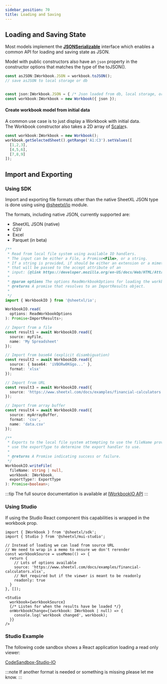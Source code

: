 ```yaml
---
sidebar_position: 70
title: Loading and Saving
---
```


## Loading and Saving State

Most models implement the <strong>[JSONSerializable](https://api.sheetxl.com/interfaces/_sheetxl_utils.JSONSerializable.html)</strong> interface
which enables a common API for loading and saving state as JSON.

Model with public constructors also have an `json` property in the constructor options that matches the type of
the toJSON().

```typescript title="Save to JSON"
const asJSON:IWorkbook.JSON = workbook.toJSON();
// save asJSON to local storage or db
```

```typescript title="Read from JSON"

const json:IWorkbook.JSON = { /* Json loaded from db, local storage, or other location */ };
const workbook:IWorkbook = new Workbook({ json });

```

#### Create workbook model from initial data

A common use case is to just display a Workbook with initial data.<br/>The Workbook constructor also takes a 2D array of [Scalar](https://api.sheetxl.com/types/_sheetxl_primitives.Scalar.html)s.
```typescript
const workbook:IWorkbook = new Workbook();
workbook.getSelectedSheet().getRange('A1:C3').setValues([
  [1,2,3],
  [4,5,6],
  [7,8,9]
]);
```

## Import and Exporting

### Using SDK

Import and exporting file formats other than the native SheetXL JSON type is done using using
[@sheetxl/io](https://www.npmjs.com/package/@sheetxl/io) module.

The formats, including native JSON, currently supported are:
- SheetXL JSON (native)
- CSV
- Excel
- Parquet (in beta)


```typescript title="@sheetxl/io/WorkbookIO"
/**
 * Read from local file system using available IO handlers.
 * The input can be either a File, a Promise<File>, or a string.
 * If a string is provided, if should be either an extension or a mimetype
 * that will be passed to the accept attribute of an
 * input: {@link https://developer.mozilla.org/en-US/docs/Web/HTML/Attributes/accept}.
 *
 * @param options The options ReadWorkbookOptions for loading the workbook.
 * @returns A promise that resolves to an ImportResults object.
 *
 */
import { WorkbookIO } from '@sheetxl/io';

WorkbookIO.read(
  options: ReadWorkbookOptions
): Promise<ImportResults>;

// Import from a file
const result1 = await WorkbookIO.read({
  source: myFile,
  name: 'My Spreadsheet'
});

// Import from base64 (explicit disambiguation)
const result2 = await WorkbookIO.read({
  source: { base64: 'iVBORw0KGgo...' },
  format: 'xlsx'
});

// Import from URL
const result3 = await WorkbookIO.read({
  source: 'https://www.sheetxl.com/docs/examples/financial-calculators.xlsx'
});

// Import from array buffer
const result4 = await WorkbookIO.read({
  source: myArrayBuffer,
  format: 'csv',
  name: 'data.csv'
});

/**
 * Exports to the local file system attempting to use the fileName provided. This will
 * use the exportType to determine the export handler to use.
 *
 * @returns A Promise indicating success or failure.
 */
WorkbookIO.writeFile(
  fileName: string | null,
  workbook: IWorkbook,
  exportType?: ExportType
): Promise<boolean>;
```

:::tip
The full source documentation is available at [IWorkbookIO API](https://api.sheetxl.com/interfaces/_sheetxl_io.IWorkbookIO.html)
:::

### Using Studio

If using the Studio React component this capabilities is wrapped in the workbook prop.


```tsx title="Studio Import/Export"
import { IWorkbook } from '@sheetxl/sdk';
import { Studio } from '@sheetxl/mui-studio';

// Instead of loading we can load from source URL
// We need to wrap in a memo to ensure we don't rerender
const workbookSource = useMemo(() => {
  return {
    // Lots of options available
    source: 'https://www.sheetxl.com/docs/examples/financial-calculators.xlsx',
    // Not required but if the viewer is meant to be readonly
    readonly: true
  }
}, []);

<Studio
  workbook={workbookSource}
  {/* Listen for when the results have be loaded */}
  onWorkbookChange={(workbook: IWorkbook | null) => {
    console.log('workbook changed', workbook);
  }}
/>

```

### Studio Example

The following code sandbox shows a React application loading a read only viewer:

[CodeSandbox-Studio-IO](https://codesandbox.io/p/devbox/studio-mui-io-zypz96)

:::note
If another format is needed or something is missing please let me know.
:::
